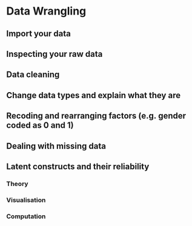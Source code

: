 # Data Wrangling

## Import your data

## Inspecting your raw data

## Data cleaning

## Change data types and explain what they are

## Recoding and rearranging factors (e.g. gender coded as 0 and 1)

## Dealing with missing data

## Latent constructs and their reliability

### Theory

### Visualisation

### Computation
